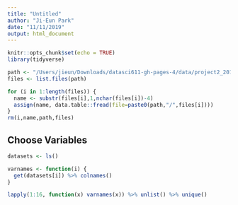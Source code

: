 ```yaml
---
title: "Untitled"
author: "Ji-Eun Park"
date: "11/11/2019"
output: html_document
---
```


```r
knitr::opts_chunk$set(echo = TRUE)
library(tidyverse)
```

```r
path <- "/Users/jieun/Downloads/datasci611-gh-pages-4/data/project2_2019"
files <- list.files(path)

for (i in 1:length(files)) {
  name <- substr(files[i],1,nchar(files[i])-4)
  assign(name, data.table::fread(file=paste0(path,"/",files[i])))
}
rm(i,name,path,files)
```

## Choose Variables

```r
datasets <- ls()

varnames <- function(i) {
  get(datasets[i]) %>% colnames()
}

lapply(1:16, function(x) varnames(x)) %>% unlist() %>% unique()

```

